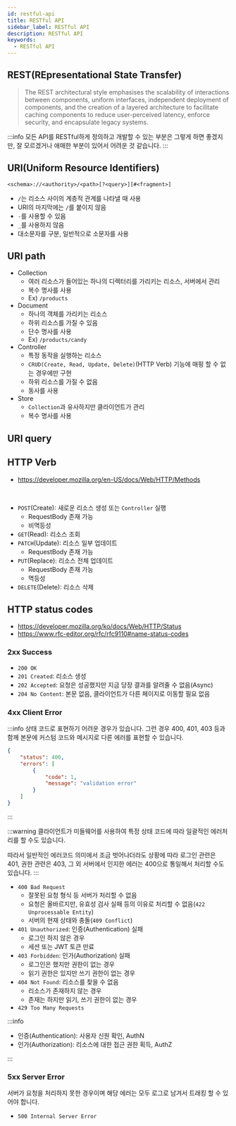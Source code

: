 ```yaml
---
id: restful-api
title: RESTful API
sidebar_label: RESTful API
description: RESTful API
keywords:
  - RESTful API
---
```


## REST(REpresentational State Transfer)

> The REST architectural style emphasises the scalability of interactions between components, uniform interfaces, independent deployment of components, and the creation of a layered architecture to facilitate caching components to reduce user-perceived latency, enforce security, and encapsulate legacy systems.

:::info
모든 API를 RESTful하게 정의하고 개발할 수 있는 부분은 그렇게 하면 좋겠지만, 잘 모르겠거나 애매한 부분이 있어서 어려운 것 같습니다.
:::

## URI(Uniform Resource Identifiers)

`<schema>://<authority>/<path>[?<query>][#<fragment>]`

- `/`는 리소스 사이의 계층적 관계를 나타낼 때 사용
- URI의 마지막에는 `/`를 붙이지 않음
- `-`를 사용할 수 있음
- `_`를 사용하지 않음
- 대소문자를 구분, 일반적으로 소문자를 사용

## URI path

- Collection
  - 여러 리소스가 들어있는 하나의 디렉터리를 가리키는 리소스, 서버에서 관리
  - 복수 명사를 사용
  - Ex) `/products`
- Document
  - 하나의 객체를 가리키는 리소스
  - 하위 리소스를 가질 수 있음
  - 단수 명사를 사용
  - Ex) `/products/candy`
- Controller
  - 특정 동작을 실행하는 리소스
  - `CRUD(Create, Read, Update, Delete)`(HTTP Verb) 기능에 매핑 할 수 없는 경우에만 구현
  - 하위 리소스를 가질 수 없음
  - 동사를 사용
- Store
  - `Collection`과 유사하지만 클라이언트가 관리
  - 복수 명사를 사용

## URI query

## HTTP Verb

- https://developer.mozilla.org/en-US/docs/Web/HTTP/Methods

<br />

- `POST`(Create): 새로운 리소스 생성 또는 `Controller` 실행
  - RequestBody 존재 가능
  - 비멱등성
- `GET`(Read): 리소스 조회
- `PATCH`(Update): 리소스 일부 업데이트
  - RequestBody 존재 가능
- `PUT`(Replace): 리소스 전체 업데이트
  - RequestBody 존재 가능
  - 멱등성
- `DELETE`(Delete): 리소스 삭제

## HTTP status codes

- https://developer.mozilla.org/ko/docs/Web/HTTP/Status
- https://www.rfc-editor.org/rfc/rfc9110#name-status-codes

### 2xx Success

- `200 OK`
- `201 Created`: 리소스 생성
- `202 Accepted`: 요청은 성공했지만 지금 당장 결과를 알려줄 수 없음(Async)
- `204 No Content`: 본문 없음, 클라이언트가 다른 페이지로 이동할 필요 없음

### 4xx Client Error

:::info
상태 코드로 표현하기 어려운 경우가 있습니다. 그런 경우 400, 401, 403 등과 함께 본문에 커스텀 코드와 메시지로 다른 에러를 표현할 수 있습니다.

```json
{
	"status": 400,
	"errors": [
		{
			"code": 1,
			"message": "validation error"
		}
	]
}
```

:::

:::warning
클라이언트가 미들웨어를 사용하여 특정 상태 코드에 따라 일괄적인 에러처리를 할 수도 있습니다.

따라서 일반적인 에러코드 의미에서 조금 벗어나더라도 상황에 따라 로그인 관련은 401, 권한 관련은 403, 그 외 서버에서 인지한 에러는 400으로 통일해서 처리할 수도 있습니다.
:::

- `400 Bad Request`
  - 잘못된 요청 형식 등 서버가 처리할 수 없음
  - 요청은 올바르지만, 유효성 검사 실패 등의 이유로 처리할 수 없음(`422 Unprocessable Entity`)
  - 서버의 현재 상태와 충돌(`409 Conflict`)
- `401 Unauthorized`: 인증(Authentication) 실패
  - 로그인 하지 않은 경우
  - 세션 또는 JWT 토큰 만료
- `403 Forbidden`: 인가(Authorization) 실패
  - 로그인은 했지만 권한이 없는 경우
  - 읽기 권한은 있지만 쓰기 권한이 없는 경우
- `404 Not Found`: 리소스를 찾을 수 없음
  - 리소스가 존재하지 않는 경우
  - 존재는 하지만 읽기, 쓰기 권한이 없는 경우
- `429 Too Many Requests`

:::info

- 인증(Authentication): 사용자 신원 확인, AuthN
- 인가(Authorization): 리소스에 대한 접근 권한 획득, AuthZ

:::

### 5xx Server Error

서버가 요청을 처리하지 못한 경우이며 해당 에러는 모두 로그로 남겨서 트래킹 할 수 있어야 합니다.

- `500 Internal Server Error`
